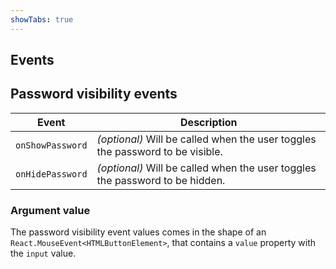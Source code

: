 ```yaml
---
showTabs: true
---
```



## Events

<PropertiesTable props={FieldEvents} />

## Password visibility events

| Event            | Description                                                                   |
| ---------------- | ----------------------------------------------------------------------------- |
| `onShowPassword` | _(optional)_ Will be called when the user toggles the password to be visible. |
| `onHidePassword` | _(optional)_ Will be called when the user toggles the password to be hidden.  |

### Argument value

The password visibility event values comes in the shape of an `React.MouseEvent<HTMLButtonElement>`, that contains a `value` property with the `input` value.
